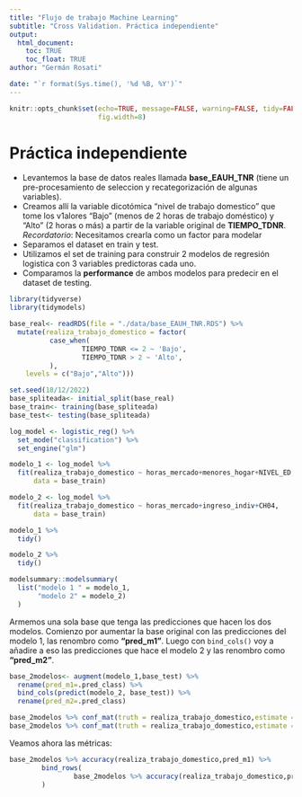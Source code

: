 ```yaml
---
title: "Flujo de trabajo Machine Learning"
subtitle: "Cross Validation. Práctica independiente"
output: 
  html_document:
    toc: TRUE
    toc_float: TRUE
author: "Germán Rosati"

date: "`r format(Sys.time(), '%d %B, %Y')`"
---
```


```r
knitr::opts_chunk$set(echo=TRUE, message=FALSE, warning=FALSE, tidy=FALSE,
                      fig.width=8)
```

# Práctica independiente   
- Levantemos la base de datos reales llamada **base_EAUH_TNR** (tiene un pre-procesamiento de seleccion y recategorización de algunas variables).     
- Creamos allí la variable dicotómica "nivel de trabajo domestico" que tome los v1alores "Bajo" (menos de 2 horas de trabajo doméstico) y "Alto" (2 horas o más) a partir de la variable original de **TIEMPO_TDNR**. *Recordatorio*: Necesitamos crearla como un factor para modelar   
- Separamos el dataset en train y test.       
- Utilizamos el set de training para construir 2 modelos de regresión logistica con 3 variables predictoras cada uno. 
- Comparamos la **performance** de ambos modelos para predecir en el dataset de testing.    


```r
library(tidyverse)
library(tidymodels)

base_real<- readRDS(file = "./data/base_EAUH_TNR.RDS") %>% 
  mutate(realiza_trabajo_domestico = factor(
          case_when(
                  TIEMPO_TDNR <= 2 ~ 'Bajo',
                  TIEMPO_TDNR > 2 ~ 'Alto',
          ),
    levels = c("Bajo","Alto")))

set.seed(18/12/2022)
base_spliteada<- initial_split(base_real)
base_train<- training(base_spliteada)
base_test<- testing(base_spliteada)

log_model <- logistic_reg() %>% 
  set_mode("classification") %>%  
  set_engine("glm")

modelo_1 <- log_model %>% 
  fit(realiza_trabajo_domestico ~ horas_mercado+menores_hogar+NIVEL_ED,
      data = base_train)  

modelo_2 <- log_model %>% 
  fit(realiza_trabajo_domestico ~ horas_mercado+ingreso_indiv+CH04,
      data = base_train)  

modelo_1 %>% 
  tidy()

modelo_2 %>% 
  tidy()

modelsummary::modelsummary(
  list("modelo 1 " = modelo_1,
       "modelo 2" = modelo_2)
  )
```

Armemos una sola base que tenga las predicciones que hacen los dos modelos. Comienzo por aumentar la base original con las predicciones del modelo 1, las renombro como **"pred_m1"**. Luego con `bind_cols()` voy a añadire a eso las predicciones que hace el modelo 2 y las renombro como **"pred_m2"**.

```r
base_2modelos<- augment(modelo_1,base_test) %>%
  rename(pred_m1=.pred_class) %>%  
  bind_cols(predict(modelo_2, base_test)) %>%
  rename(pred_m2=.pred_class) 

base_2modelos %>% conf_mat(truth = realiza_trabajo_domestico,estimate = pred_m1)
base_2modelos %>% conf_mat(truth = realiza_trabajo_domestico,estimate = pred_m2)
```

Veamos ahora las métricas:

```r
base_2modelos %>% accuracy(realiza_trabajo_domestico,pred_m1) %>% 
        bind_rows(
                base_2modelos %>% accuracy(realiza_trabajo_domestico,pred_m2)
        )

```